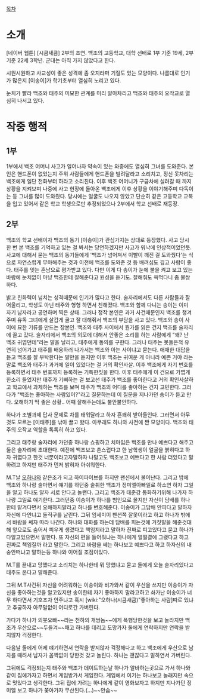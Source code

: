 [[목차]]

= 소개 =

[네이버 웹툰] [시큼새큼] 2부의 조연. 백조의 고등학교, 대학 선배로 1부 기준 19세, 2부기준 22세 3학년. 군대는 아직 가지 않았다고 한다.

시원시원하고 사교성이 좋은 성격에 좀 오지라퍼 기질도 있는 모양이다. 나름대로 인기가 많은지 [이송이]가 학기초부터 열심히 노리고 있다.

눈치가 빨라 백조와 태주의 미묘한 관계를 미리 알아차리고 백조와 태주의 오작교로 열심히 나서고 있다.

= 작중 행적 =
== 1부 ==

1부에서 백조 어머니 사고가 일어나자 약속이 있는 와중에도 열심히 그녀를 도와준다. 본인은 핸드폰이 없었는지 주위 사람들에게 핸드폰을 빌려달라고 소리치고, 정신 못차리는 백조에게 일단 전화부터 하라고 소리친다. 이후 백조 어머니가 구급차에 실려갈 때 까지 상황을 지켜보며 나중에 사고 현장에 돌아온 백조에게 이후 상황을 이야기해주며 다독이는 등 그녀를 많이 도와줬다. 당시에는 얼굴도 나오지 않았고 단순히 같은 고등학교 교복을 입고 있어서 같은 학교 학생으로만 추정되었으나 2부에서 학교 선배로 재등장.

== 2부 ==

백조의 학교 선배이자 백조의 동기 [이송이]가 관심가지는 상대로 등장했다. 사고 당시 한 번 본 백조를 기억하고 있는 걸 봐서는 당연하겠지만 사고가 워낙에 인상적이었던듯. 사고에 대해서 묻는 백조의 동기들에게 '백조가 넘어져서 이빨이 깨진 걸 도와줬다'는 식으로 자연스럽게 무마해주는 것과 이전에 백조를 도와준 것 등 배려심도 깊고 사람이 좋다. 태주를 잇는 훈남으로 평가받고 있다. 다만 이게 다 송이가 눈에 불을 켜고 보고 있는 바람에 눈치없이 마냥 백조한테 잘해준다고 원성을 듣기도. 잘해줘도 욕먹다니 좀 불쌍하다.

밝고 친화력이 넘치는 성격때문에 인기가 많다고 한다. 술자리에서도 다른 사람들과 잘 어울리고, 학생도 아닌 태주와 형형 하면서 친해졌다. 백조와 함께 다니는 송이는 이미 자기 남자라고 공언하며 찍은 상태. 그러나 정작 본인은 과거 사건때문인지 백조를 챙겨주며 유독 그녀에게 살갑게 굴고 잘 대해줘서 백조의 부담을 사고 있다. 백조와 송이 사이에 묘한 기류를 만드는 장본인. 백조와 태주 사이에서 뭔가를 읽은 건지 백조를 술자리에 끌고 갔다. 술자리에서 백조의 외모에 대해서 안좋은 소리를 하는 사람에게 "왜? 난 백조 귀엽던데"라는 말을 날리고, 태주에게 동의를 구한다. 그러나 태주는 못들은척 유연히 넘어가고 태주를 배웅하러 나가서는 백조와 아는 사이냐고 묻는다. 애매한 대답을 듣고 백조를 잘 부탁한다는 말만을 듣지만 이후 백조는 귀여운 게 아니라 예쁜 거야 라는 말로 백조와 태주가 과거에 일이 있었다는 걸 거의 확인사살. 이후 백조에게 자기 번호를 등록하면서 태주 번호까지 등록하는 기특한짓을 한다. 이후 태주에게 이 건으로 가볍게 한소리 들었지만 태주가 기뻐하는 걸 보고선 태주가 백조를 좋아한다고 거의 확인사살하고 학교에서 과제하는 백조를 보며 태주가 백조의 어디를 좋아하는 건지 고민한다. 그러다가 "백조는 좋아하는 사람있어?"라고 질문하는데 이 질문을 지나가던 송이가 듣고 만다. 오해하기 딱 좋은 상황.. 어째 잘해주는데도 불안불안하다.

하나가 조별과제 답사 문제로 차를 태워달라고 하자 흔쾌히 받아들인다. 그러면서 아무것도 모르는 [이태주]를 낚아 끌고 왔다. 아무래도 하나와 사전에 짠 모양이다. 백조와 태주의 오작교 역할을 톡톡히 하고 있다.

그리고 태주랑 술자리에 가던중 하나랑 쇼핑하고 치마입은 백조를 만나 예쁘다고 해주고 둘은 술자리에 초대한다. 예전에 백조보고 촌스럽다고 한 남학생이 얼굴을 붉히다고 하자 귀엽다고 한것 너뿐이라고자말하자 나말고도 백조보고 예쁘다고 한 사람 더있다고 말하려고 하지만 태주가 먼저 밝히자 아쉬워한다.

M.T날 [[오하나(시큼새큼)|오하나]]와 같은조가 되고 하이파이브를 하지만 팬션에서 불이난다. 그리고 밤에 백조와 하나랑 술마면서 얘기를 하던중 술취한 백조가 정미엘아빠일로 하소연 하자 그일을 알고 하나도 알자 서로 안다고 놀랜다. 그리고 백조가 태준강 통화하기위해 나가자 하나랑 그일로 얘기한다. 그러던중 이송이가 하나를 범인으로 몰지만 자신이 담배를 하나한테 맡겨다면서 오해하지말라고 하나를 변호해준다. 이송이가 그담배 안피다고 말하자 자신에 다안냐고 돌직구를 날린다. 그뒤 임세미이 팬션쪽 잘못이라고 하고 하나가 밖에서 바람을 쎄자 따라 나간다. 하나와 대화를 하는데 담배를 피는것에 거짓말을 해준것대해 앞으로도 숨어서 피우게 생겼다고 책임지라고 말하자 진짜로 피고있다고 묻고 하나가 다알고있으면서 말한다. 또 자신의 편을 들어줘냐는 하나에게 얼떨결에 그랬다고 하고 진짜로 책임질까 라고 말한다. 그리고 바람을 쎄는 하나보고 예쁘다고 하고 하자신의 내숭안떠냐고 말하는등 하나와 이어질 조짐이있다.

M.T를 끝내고 망했다고 소리치는 하나한테 뭐 망했냐고 묻고 둘에게 오늘 술자리있다고 태주도 온다고 말해준다.

그뒤 M.T사건뒤 자신을 어려워하는 이송이와 비가와서 같이 우산을 쓰지만 이송이가 자신을 좋아하는것을 알고있지만 송이한테 자기 좋아하지 말라고하고 솨가난 이송이가 너무 하다면서 기호조차 안주냐고 혹시 [wiki:"오하나(시큼새큼)"좋아하는 사람]따로 있냐고 추궁하자 아무말없이 어디로간 가버린다.

가다가 하나가 의붓오빠~~라는 천하의 개쌍놈~~에게 폭행당한것을 보고 놀라지만 백조가 우산으로~~두들겨~~패고 하나를 데리고 도망가자 둘에게 연락하지만 연락을 받지않자 걱정한다.

다음날 둘에게 어제 얘기하면서 연락을 받지않자 걱정해다고 하고 백조에게 우산으로 남자를 때려서 남자가 꼼짝없이 당한것 갖고 놀린다. 하나는 괜찮다고 말하연서 가버린다.

그뒤에도 걱정되는지 태주와 백조가 데이트하는날 하나가 알바하는곳으로 가서 하나와 같이 집에가자고 하면서 게임방가서 게임한다. 게임에서 이기는 하나보고 놀래지만 속으로 멋있다고 생각한다. 그뒤 집에 가려는 하나에게 같이 영화보자고 하지만 지나가던 정미엘 보고 하나가 쫒아가자 무산된다.(...)~~안습~~



